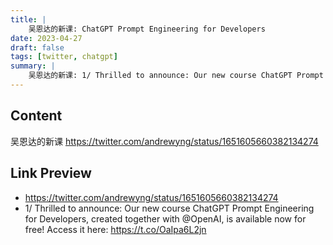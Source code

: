 ```yaml
---
title: |
    吴恩达的新课: ChatGPT Prompt Engineering for Developers
date: 2023-04-27
draft: false
tags: [twitter, chatgpt]
summary: |
    吴恩达的新课: 1/ Thrilled to announce: Our new course ChatGPT Prompt Engineering for Developers, created together with @OpenAI, is available now for free!
---
```


## Content

吴恩达的新课
https://twitter.com/andrewyng/status/1651605660382134274

## Link Preview

- https://twitter.com/andrewyng/status/1651605660382134274
- 1/ Thrilled to announce: Our new course ChatGPT Prompt Engineering for Developers, created together with @OpenAI, is available now for free! Access it here: https://t.co/OaIpa6L2jn
